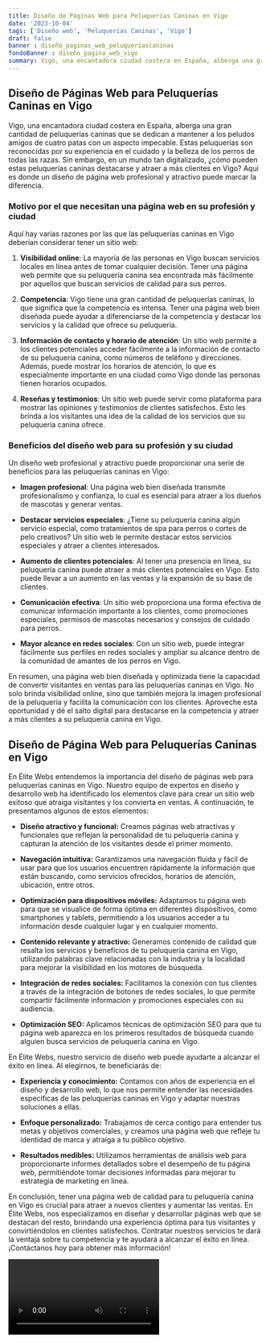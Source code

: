 ```yaml
---
title: Diseño de Páginas Web para Peluquerías Caninas en Vigo
date: '2023-10-04'
tags: ['Diseño web', 'Peluquerías Caninas', 'Vigo']
draft: false
banner : diseño_paginas_web_peluqueríascaninas
fondoBanner : diseño_pagina_web_vigo
summary: Vigo, una encantadora ciudad costera en España, alberga una gran cantidad de peluquerías caninas que se dedican a mantener a los peludos amigos de cuatro patas con un aspecto impecable. Estas peluquerías son reconocidas por su experiencia en el cuidado y la belleza de los perros de todas las razas. Sin embargo, en un mundo tan digitalizado, ¿cómo pueden estas peluquerías caninas destacarse y atraer a más clientes en Vigo? Aquí es donde un diseño de página web profesional y atractivo puede marcar la diferencia.
---
```


## Diseño de Páginas Web para Peluquerías Caninas en Vigo

Vigo, una encantadora ciudad costera en España, alberga una gran cantidad de peluquerías caninas que se dedican a mantener a los peludos amigos de cuatro patas con un aspecto impecable. Estas peluquerías son reconocidas por su experiencia en el cuidado y la belleza de los perros de todas las razas. Sin embargo, en un mundo tan digitalizado, ¿cómo pueden estas peluquerías caninas destacarse y atraer a más clientes en Vigo? Aquí es donde un diseño de página web profesional y atractivo puede marcar la diferencia.

### Motivo por el que necesitan una página web en su profesión y ciudad

Aquí hay varias razones por las que las peluquerías caninas en Vigo deberían considerar tener un sitio web:

1. **Visibilidad online**: La mayoría de las personas en Vigo buscan servicios locales en línea antes de tomar cualquier decisión. Tener una página web permite que su peluquería canina sea encontrada más fácilmente por aquellos que buscan servicios de calidad para sus perros.

2. **Competencia**: Vigo tiene una gran cantidad de peluquerías caninas, lo que significa que la competencia es intensa. Tener una página web bien diseñada puede ayudar a diferenciarse de la competencia y destacar los servicios y la calidad que ofrece su peluquería.

3. **Información de contacto y horario de atención**: Un sitio web permite a los clientes potenciales acceder fácilmente a la información de contacto de su peluquería canina, como números de teléfono y direcciones. Además, puede mostrar los horarios de atención, lo que es especialmente importante en una ciudad como Vigo donde las personas tienen horarios ocupados.

4. **Reseñas y testimonios**: Un sitio web puede servir como plataforma para mostrar las opiniones y testimonios de clientes satisfechos. Esto les brinda a los visitantes una idea de la calidad de los servicios que su peluquería canina ofrece.

### Beneficios del diseño web para su profesión y su ciudad

Un diseño web profesional y atractivo puede proporcionar una serie de beneficios para las peluquerías caninas en Vigo:

- **Imagen profesional**: Una página web bien diseñada transmite profesionalismo y confianza, lo cual es esencial para atraer a los dueños de mascotas y generar ventas.

- **Destacar servicios especiales**: ¿Tiene su peluquería canina algún servicio especial, como tratamientos de spa para perros o cortes de pelo creativos? Un sitio web le permite destacar estos servicios especiales y atraer a clientes interesados.

- **Aumento de clientes potenciales**: Al tener una presencia en línea, su peluquería canina puede atraer a más clientes potenciales en Vigo. Esto puede llevar a un aumento en las ventas y la expansión de su base de clientes.

- **Comunicación efectiva**: Un sitio web proporciona una forma efectiva de comunicar información importante a los clientes, como promociones especiales, permisos de mascotas necesarios y consejos de cuidado para perros.

- **Mayor alcance en redes sociales**: Con un sitio web, puede integrar fácilmente sus perfiles en redes sociales y ampliar su alcance dentro de la comunidad de amantes de los perros en Vigo.

En resumen, una página web bien diseñada y optimizada tiene la capacidad de convertir visitantes en ventas para las peluquerías caninas en Vigo. No solo brinda visibilidad online, sino que también mejora la imagen profesional de la peluquería y facilita la comunicación con los clientes. Aproveche esta oportunidad y dé el salto digital para destacarse en la competencia y atraer a más clientes a su peluquería canina en Vigo.

<GifSeo />

<Cta />

## Diseño de Página Web para Peluquerías Caninas en Vigo

En Élite Webs entendemos la importancia del diseño de páginas web para peluquerías caninas en Vigo. Nuestro equipo de expertos en diseño y desarrollo web ha identificado los elementos clave para crear un sitio web exitoso que atraiga visitantes y los convierta en ventas. A continuación, te presentamos algunos de estos elementos:

- **Diseño atractivo y funcional:** Creamos páginas web atractivas y funcionales que reflejan la personalidad de tu peluquería canina y capturan la atención de los visitantes desde el primer momento.

- **Navegación intuitiva:** Garantizamos una navegación fluida y fácil de usar para que los usuarios encuentren rápidamente la información que están buscando, como servicios ofrecidos, horarios de atención, ubicación, entre otros.

- **Optimización para dispositivos móviles:** Adaptamos tu página web para que se visualice de forma óptima en diferentes dispositivos, como smartphones y tablets, permitiendo a los usuarios acceder a tu información desde cualquier lugar y en cualquier momento.

- **Contenido relevante y atractivo:** Generamos contenido de calidad que resalta los servicios y beneficios de tu peluquería canina en Vigo, utilizando palabras clave relacionadas con la industria y la localidad para mejorar la visibilidad en los motores de búsqueda.

- **Integración de redes sociales:** Facilitamos la conexión con tus clientes a través de la integración de botones de redes sociales, lo que permite compartir fácilmente información y promociones especiales con su audiencia.

- **Optimización SEO:** Aplicamos técnicas de optimización SEO para que tu página web aparezca en los primeros resultados de búsqueda cuando alguien busca servicios de peluquería canina en Vigo.

En Élite Webs, nuestro servicio de diseño web puede ayudarte a alcanzar el éxito en línea. Al elegirnos, te beneficiarás de:

- **Experiencia y conocimiento:** Contamos con años de experiencia en el diseño y desarrollo web, lo que nos permite entender las necesidades específicas de las peluquerías caninas en Vigo y adaptar nuestras soluciones a ellas.

- **Enfoque personalizado:** Trabajamos de cerca contigo para entender tus metas y objetivos comerciales, y creamos una página web que refleje tu identidad de marca y atraiga a tu público objetivo.

- **Resultados medibles:** Utilizamos herramientas de análisis web para proporcionarte informes detallados sobre el desempeño de tu página web, permitiéndote tomar decisiones informadas para mejorar tu estrategia de marketing en línea.

En conclusión, tener una página web de calidad para tu peluquería canina en Vigo es crucial para atraer a nuevos clientes y aumentar las ventas. En Élite Webs, nos especializamos en diseñar y desarrollar páginas web que se destacan del resto, brindando una experiencia óptima para tus visitantes y convirtiéndolos en clientes satisfechos. Contratar nuestros servicios te dará la ventaja sobre tu competencia y te ayudará a alcanzar el éxito en línea. ¡Contáctanos hoy para obtener más información!

<Video />

<CtaBot job='Peluquerías Caninas' city='Vigo'/>

<Gmaps query='Vigo+españa+maps' />